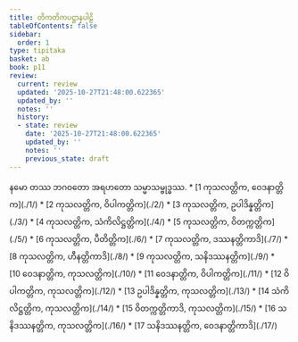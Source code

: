 ```yaml
---
title: တိကတိကပဋ္ဌာနပါဠိ
tableOfContents: false
sidebar:
  order: 1
type: tipitaka
basket: ab
book: p11
review:
  current: review
  updated: '2025-10-27T21:48:00.622365'
  updated_by: ''
  notes: ''
  history:
  - state: review
    date: '2025-10-27T21:48:00.622365'
    updated_by: ''
    notes: ''
    previous_state: draft
---
```


<ReviewStatus review={frontmatter.review} showDetails={true} />

<HypothesisAnnotation frontmatter={frontmatter} />

<Paragraph number="1" type="center" book="p11">
နမော တဿ ဘဂဝတော အရဟတော သမ္မာသမ္ဗုဒ္ဓဿ.

</Paragraph>

<TableOfContents book="p11">
* [1 ကုသလတ္တိက, ဝေဒနာတ္တိက](./1/)
* [2 ကုသလတ္တိက, ဝိပါကတ္တိက](./2/)
* [3 ကုသလတ္တိက, ဥပါဒိန္နတ္တိက](./3/)
* [4 ကုသလတ္တိက, သံကိလိဋ္ဌတ္တိက](./4/)
* [5 ကုသလတ္တိက, ဝိတက္ကတ္တိက](./5/)
* [6 ကုသလတ္တိက, ပီတိတ္တိက](./6/)
* [7 ကုသလတ္တိက, ဒဿနတ္တိကာဒိ](./7/)
* [8 ကုသလတ္တိက, ဟီနတ္တိကာဒိ](./8/)
* [9 ကုသလတ္တိက, သနိဒဿနတ္တိက](./9/)
* [10 ဝေဒနာတ္တိက, ကုသလတ္တိက](./10/)
* [11 ဝေဒနာတ္တိက, ဝိပါကတ္တိက](./11/)
* [12 ဝိပါကတ္တိက, ကုသလတ္တိက](./12/)
* [13 ဥပါဒိန္နတ္တိက, ကုသလတ္တိက](./13/)
* [14 သံကိလိဋ္ဌတ္တိက, ကုသလတ္တိက](./14/)
* [15 ဝိတက္ကတ္တိကာဒိ, ကုသလတ္တိက](./15/)
* [16 သနိဒဿနတ္တိက, ကုသလတ္တိက](./16/)
* [17 သနိဒဿနတ္တိက, ဝေဒနာတ္တိကာဒိ](./17/)
</TableOfContents>
